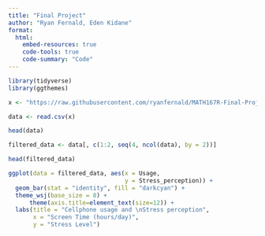 ```yaml
---
title: "Final Project"
author: "Ryan Fernald, Eden Kidane"
format: 
  html:
    embed-resources: true
    code-tools: true
    code-summary: "Code"
---
```


```r
library(tidyverse)
library(ggthemes)
```

```r

x <- "https://raw.githubusercontent.com/ryanfernald/MATH167R-Final-Project/main/DATA/smartphone_usage_time_and_health_variable_outcomes.csv"

data <- read.csv(x)

head(data)
```

```r
filtered_data <- data[, c(1:2, seq(4, ncol(data), by = 2))]

head(filtered_data)
```

```r
ggplot(data = filtered_data, aes(x = Usage,
                                 y = Stress_perception)) +
  geom_bar(stat = "identity", fill = "darkcyan") +
  theme_wsj(base_size = 8) +
      theme(axis.title=element_text(size=12)) + 
  labs(title = "Cellphone usage and \nStress perception",
       x = "Screen Time (hours/day)",
       y = "Stress Level")
```
